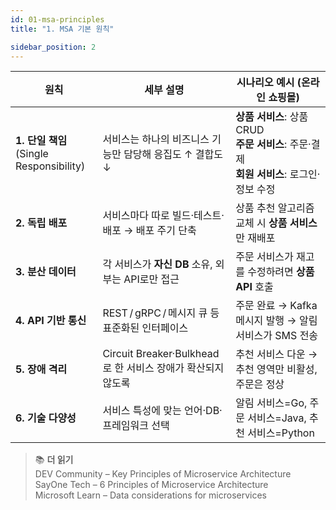 ```yaml
---
id: 01-msa-principles
title: "1. MSA 기본 원칙"

sidebar_position: 2
---
```


| 원칙                                         | 세부 설명                                                    | 시나리오 예시 (온라인 쇼핑몰)                                                                   |
| -------------------------------------------- | ------------------------------------------------------------ | ----------------------------------------------------------------------------------------------- |
| **1. 단일 책임**<br/>(Single Responsibility) | 서비스는 하나의 비즈니스 기능만 담당해 응집도 ↑ 결합도 ↓     | **상품 서비스**: 상품 CRUD<br/>**주문 서비스**: 주문·결제<br/>**회원 서비스**: 로그인·정보 수정 |
| **2. 독립 배포**                             | 서비스마다 따로 빌드·테스트·배포 → 배포 주기 단축            | 상품 추천 알고리즘 교체 시 **상품 서비스**만 재배포                                             |
| **3. 분산 데이터**                           | 각 서비스가 **자신 DB** 소유, 외부는 API로만 접근            | 주문 서비스가 재고를 수정하려면 **상품 API** 호출                                               |
| **4. API 기반 통신**                         | REST / gRPC / 메시지 큐 등 표준화된 인터페이스               | 주문 완료 → Kafka 메시지 발행 → 알림 서비스가 SMS 전송                                          |
| **5. 장애 격리**                             | Circuit Breaker·Bulkhead 로 한 서비스 장애가 확산되지 않도록 | 추천 서비스 다운 → 추천 영역만 비활성, 주문은 정상                                              |
| **6. 기술 다양성**                           | 서비스 특성에 맞는 언어·DB·프레임워크 선택                   | 알림 서비스=Go, 주문 서비스=Java, 추천 서비스=Python                                            |

> 📚 **더 읽기**  
> DEV Community – Key Principles of Microservice Architecture  
> SayOne Tech – 6 Principles of Microservice Architecture  
> Microsoft Learn – Data considerations for microservices

